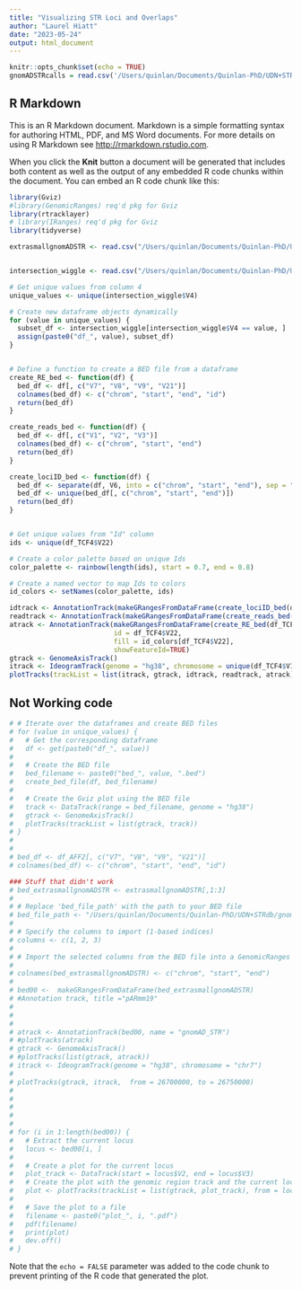 ```yaml
---
title: "Visualizing STR Loci and Overlaps"
author: "Laurel Hiatt"
date: "2023-05-24"
output: html_document
---
```


```r
knitr::opts_chunk$set(echo = TRUE)
gnomADSTRcalls = read.csv('/Users/quinlan/Documents/Quinlan-PhD/UDN+STRdb/gnomAD_STR_genotypes__2022_01_20.tsv', sep = '\t', stringsAsFactors = FALSE)

```

## R Markdown

This is an R Markdown document. Markdown is a simple formatting syntax for authoring HTML, PDF, and MS Word documents. For more details on using R Markdown see <http://rmarkdown.rstudio.com>.

When you click the **Knit** button a document will be generated that includes both content as well as the output of any embedded R code chunks within the document. You can embed an R code chunk like this:

```r
library(Gviz)
#library(GenomicRanges) req'd pkg for Gviz
library(rtracklayer)
# library(IRanges) req'd pkg for Gviz
library(tidyverse)

extrasmallgnomADSTR <- read.csv("/Users/quinlan/Documents/Quinlan-PhD/UDN+STRdb/gnomAD_STR_genotypes__2022_01_20_noheader_sorted_extrasmall.bed", sep = "\t", header = FALSE, stringsAsFactors = F)


intersection_wiggle <- read.csv("/Users/quinlan/Documents/Quinlan-PhD/UDN+STRdb/intersectionofgnomADandrepeats_wiggle.txt", sep = "\t", header = FALSE, stringsAsFactors = F)

# Get unique values from column 4
unique_values <- unique(intersection_wiggle$V4)

# Create new dataframe objects dynamically
for (value in unique_values) {
  subset_df <- intersection_wiggle[intersection_wiggle$V4 == value, ]
  assign(paste0("df_", value), subset_df)
}


# Define a function to create a BED file from a dataframe
create_RE_bed <- function(df) {
  bed_df <- df[, c("V7", "V8", "V9", "V21")]
  colnames(bed_df) <- c("chrom", "start", "end", "id")
  return(bed_df)
}

create_reads_bed <- function(df) {
  bed_df <- df[, c("V1", "V2", "V3")]
  colnames(bed_df) <- c("chrom", "start", "end")
  return(bed_df)
}

create_lociID_bed <- function(df) {
  bed_df <- separate(df, V6, into = c("chrom", "start", "end"), sep = "[:-]")
  bed_df <- unique(bed_df[, c("chrom", "start", "end")])
  return(bed_df)
}


# Get unique values from "Id" column
ids <- unique(df_TCF4$V22)

# Create a color palette based on unique Ids
color_palette <- rainbow(length(ids), start = 0.7, end = 0.8)

# Create a named vector to map Ids to colors
id_colors <- setNames(color_palette, ids)

idtrack <- AnnotationTrack(makeGRangesFromDataFrame(create_lociID_bed(df_TCF4)), name = "RefRegion", fill = "black")
readtrack <- AnnotationTrack(makeGRangesFromDataFrame(create_reads_bed(df_TCF4)), name = "Diff_Reads")
atrack <- AnnotationTrack(makeGRangesFromDataFrame(create_RE_bed(df_TCF4)), 
                          id = df_TCF4$V22, 
                          fill = id_colors[df_TCF4$V22], 
                          showFeatureId=TRUE)
gtrack <- GenomeAxisTrack()
itrack <- IdeogramTrack(genome = "hg38", chromosome = unique(df_TCF4$V1))
plotTracks(trackList = list(itrack, gtrack, idtrack, readtrack, atrack), main = "TCF4")

```

## Not Working code


```r


# # Iterate over the dataframes and create BED files
# for (value in unique_values) {
#   # Get the corresponding dataframe
#   df <- get(paste0("df_", value))
#   
#   # Create the BED file
#   bed_filename <- paste0("bed_", value, ".bed")
#   create_bed_file(df, bed_filename)
#   
#   # Create the Gviz plot using the BED file
#   track <- DataTrack(range = bed_filename, genome = "hg38")
#   gtrack <- GenomeAxisTrack()
#   plotTracks(trackList = list(gtrack, track))
# }
# 
# 
# bed_df <- df_AFF2[, c("V7", "V8", "V9", "V21")]
# colnames(bed_df) <- c("chrom", "start", "end", "id")

### Stuff that didn't work
# bed_extrasmallgnomADSTR <- extrasmallgnomADSTR[,1:3]
# 
# # Replace 'bed_file_path' with the path to your BED file
# bed_file_path <- "/Users/quinlan/Documents/Quinlan-PhD/UDN+STRdb/gnomAD_STR_genotypes__2022_01_20_noheader_sorted_extrasmall.bed"
# 
# # Specify the columns to import (1-based indices)
# columns <- c(1, 2, 3)
# 
# # Import the selected columns from the BED file into a GenomicRanges object
# 
# colnames(bed_extrasmallgnomADSTR) <- c("chrom", "start", "end")
# 
# bed00 <-  makeGRangesFromDataFrame(bed_extrasmallgnomADSTR)
# #Annotation track, title ="pARmm19"
# 
# 
# 
# atrack <- AnnotationTrack(bed00, name = "gnomAD_STR")
# #plotTracks(atrack)
# gtrack <- GenomeAxisTrack()
# #plotTracks(list(gtrack, atrack))
# itrack <- IdeogramTrack(genome = "hg38", chromosome = "chr7")
# 
# plotTracks(gtrack, itrack,  from = 26700000, to = 26750000)
# 
# 
# 
# 
# 
# for (i in 1:length(bed00)) {
#   # Extract the current locus
#   locus <- bed00[i, ]
# 
#   # Create a plot for the current locus
#   plot_track <- DataTrack(start = locus$V2, end = locus$V3)
#   # Create the plot with the genomic region track and the current locus track
#   plot <- plotTracks(trackList = list(gtrack, plot_track), from = locus$V2, to = locus$V3)
# 
#   # Save the plot to a file
#   filename <- paste0("plot_", i, ".pdf")
#   pdf(filename)
#   print(plot)
#   dev.off()
# }

```

Note that the `echo = FALSE` parameter was added to the code chunk to prevent printing of the R code that generated the plot.
